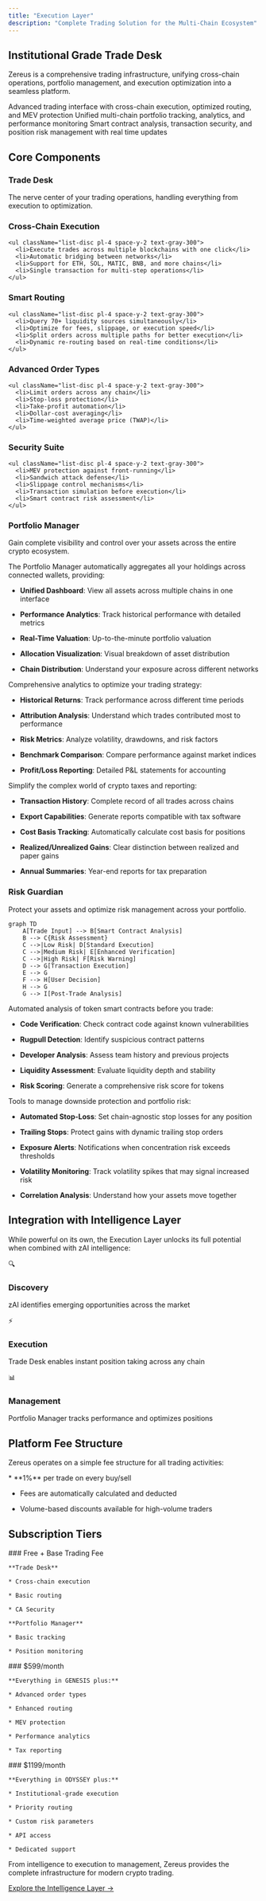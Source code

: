 ```yaml
---
title: "Execution Layer"
description: "Complete Trading Solution for the Multi-Chain Ecosystem"
---
```


## Institutional Grade Trade Desk

Zereus is a comprehensive trading infrastructure, unifying cross-chain operations, portfolio management, and execution optimization into a seamless platform.

<CardGroup cols={3}>
  <Card title="Trade Desk" icon="chart-line" color="#8A2BE2">
    Advanced trading interface with cross-chain execution, optimized routing, and MEV protection
  </Card>

  <Card title="Portfolio Manager" icon="folder-tree" color="#8A2BE2">
    Unified multi-chain portfolio tracking, analytics, and performance monitoring
  </Card>

  <Card title="Risk Guardian" icon="shield-halved" color="#8A2BE2">
    Smart contract analysis, transaction security, and position risk management with real time updates
  </Card>
</CardGroup>

## Core Components

### Trade Desk

The nerve center of your trading operations, handling everything from execution to optimization.

<div className="grid grid-cols-2 gap-4 mt-6">
  <div className="bg-gray-900 rounded-lg p-6 border border-purple-600">
    <h3 className="text-xl font-bold mb-4">Cross-Chain Execution</h3>

    <ul className="list-disc pl-4 space-y-2 text-gray-300">
      <li>Execute trades across multiple blockchains with one click</li>
      <li>Automatic bridging between networks</li>
      <li>Support for ETH, SOL, MATIC, BNB, and more chains</li>
      <li>Single transaction for multi-step operations</li>
    </ul>
  </div>

  <div className="bg-gray-900 rounded-lg p-6 border border-purple-600">
    <h3 className="text-xl font-bold mb-4">Smart Routing</h3>

    <ul className="list-disc pl-4 space-y-2 text-gray-300">
      <li>Query 70+ liquidity sources simultaneously</li>
      <li>Optimize for fees, slippage, or execution speed</li>
      <li>Split orders across multiple paths for better execution</li>
      <li>Dynamic re-routing based on real-time conditions</li>
    </ul>
  </div>
</div>

<div className="grid grid-cols-2 gap-4 mt-4">
  <div className="bg-gray-900 rounded-lg p-6 border border-purple-600">
    <h3 className="text-xl font-bold mb-4">Advanced Order Types</h3>

    <ul className="list-disc pl-4 space-y-2 text-gray-300">
      <li>Limit orders across any chain</li>
      <li>Stop-loss protection</li>
      <li>Take-profit automation</li>
      <li>Dollar-cost averaging</li>
      <li>Time-weighted average price (TWAP)</li>
    </ul>
  </div>

  <div className="bg-gray-900 rounded-lg p-6 border border-purple-600">
    <h3 className="text-xl font-bold mb-4">Security Suite</h3>

    <ul className="list-disc pl-4 space-y-2 text-gray-300">
      <li>MEV protection against front-running</li>
      <li>Sandwich attack defense</li>
      <li>Slippage control mechanisms</li>
      <li>Transaction simulation before execution</li>
      <li>Smart contract risk assessment</li>
    </ul>
  </div>
</div>

### Portfolio Manager

Gain complete visibility and control over your assets across the entire crypto ecosystem.

<Accordion title="Multi-Chain Portfolio Tracking">
  The Portfolio Manager automatically aggregates all your holdings across connected wallets, providing:

  * **Unified Dashboard**: View all assets across multiple chains in one interface

  * **Performance Analytics**: Track historical performance with detailed metrics

  * **Real-Time Valuation**: Up-to-the-minute portfolio valuation

  * **Allocation Visualization**: Visual breakdown of asset distribution

  * **Chain Distribution**: Understand your exposure across different networks
</Accordion>

<Accordion title="Performance Analytics">
  Comprehensive analytics to optimize your trading strategy:

  * **Historical Returns**: Track performance across different time periods

  * **Attribution Analysis**: Understand which trades contributed most to performance

  * **Risk Metrics**: Analyze volatility, drawdowns, and risk factors

  * **Benchmark Comparison**: Compare performance against market indices

  * **Profit/Loss Reporting**: Detailed P\&L statements for accounting
</Accordion>

<Accordion title="Tax & Reporting">
  Simplify the complex world of crypto taxes and reporting:

  * **Transaction History**: Complete record of all trades across chains

  * **Export Capabilities**: Generate reports compatible with tax software

  * **Cost Basis Tracking**: Automatically calculate cost basis for positions

  * **Realized/Unrealized Gains**: Clear distinction between realized and paper gains

  * **Annual Summaries**: Year-end reports for tax preparation
</Accordion>

### Risk Guardian

Protect your assets and optimize risk management across your portfolio.

```mermaid
graph TD
    A[Trade Input] --> B[Smart Contract Analysis]
    B --> C{Risk Assessment}
    C -->|Low Risk| D[Standard Execution]
    C -->|Medium Risk| E[Enhanced Verification]
    C -->|High Risk| F[Risk Warning]
    D --> G[Transaction Execution]
    E --> G
    F --> H[User Decision]
    H --> G
    G --> I[Post-Trade Analysis]
```

<Accordion title="Smart Contract Security">
  Automated analysis of token smart contracts before you trade:

  * **Code Verification**: Check contract code against known vulnerabilities

  * **Rugpull Detection**: Identify suspicious contract patterns

  * **Developer Analysis**: Assess team history and previous projects

  * **Liquidity Assessment**: Evaluate liquidity depth and stability

  * **Risk Scoring**: Generate a comprehensive risk score for tokens
</Accordion>

<Accordion title="Position Risk Management">
  Tools to manage downside protection and portfolio risk:

  * **Automated Stop-Loss**: Set chain-agnostic stop losses for any position

  * **Trailing Stops**: Protect gains with dynamic trailing stop orders

  * **Exposure Alerts**: Notifications when concentration risk exceeds thresholds

  * **Volatility Monitoring**: Track volatility spikes that may signal increased risk

  * **Correlation Analysis**: Understand how your assets move together
</Accordion>

## Integration with Intelligence Layer

While powerful on its own, the Execution Layer unlocks its full potential when combined with zAI intelligence:

<div className="grid grid-cols-3 gap-4 mt-6">
  <div className="bg-gray-900 rounded-lg p-6 border border-purple-500 text-center">
    <div className="text-2xl mb-2">🔍</div>
    <h3 className="font-bold mb-2">Discovery</h3>
    <p>zAI identifies emerging opportunities across the market</p>
  </div>

  <div className="bg-gray-900 rounded-lg p-6 border border-purple-500 text-center">
    <div className="text-2xl mb-2">⚡</div>
    <h3 className="font-bold mb-2">Execution</h3>
    <p>Trade Desk enables instant position taking across any chain</p>
  </div>

  <div className="bg-gray-900 rounded-lg p-6 border border-purple-500 text-center">
    <div className="text-2xl mb-2">📊</div>
    <h3 className="font-bold mb-2">Management</h3>
    <p>Portfolio Manager tracks performance and optimizes positions</p>
  </div>
</div>

## Platform Fee Structure

Zereus operates on a simple fee structure for all trading activities:

<Card title="Base Trading Fee">
  * **1%** per trade on every buy/sell

  * Fees are automatically calculated and deducted

  * Volume-based discounts available for high-volume traders
</Card>

## Subscription Tiers

<CardGroup cols={3}>
  <Card title="GENESIS" icon="seedling" color="#8A2BE2">
    ### Free + Base Trading Fee

    **Trade Desk**

    * Cross-chain execution

    * Basic routing

    * CA Security

    **Portfolio Manager**

    * Basic tracking

    * Position monitoring
  </Card>

  <Card title="ODYSSEY" icon="rocket" color="#8A2BE2">
    ### $599/month

    **Everything in GENESIS plus:**

    * Advanced order types

    * Enhanced routing

    * MEV protection

    * Performance analytics

    * Tax reporting
  </Card>

  <Card title="APEX" icon="crown" color="#8A2BE2">
    ### $1199/month

    **Everything in ODYSSEY plus:**

    * Institutional-grade execution

    * Priority routing

    * Custom risk parameters

    * API access

    * Dedicated support
  </Card>
</CardGroup>

<Card title="The Complete Trading Solution" icon="bolt" color="#8A2BE2">
  From intelligence to execution to management, Zereus provides the complete infrastructure for modern crypto trading.

  [Explore the Intelligence Layer →](/defai/intelligence-layer)
</Card>